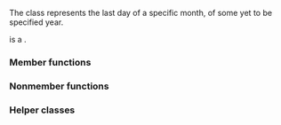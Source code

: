 {{cpp/chrono/title|month_day_last}}
{{cpp/chrono/month_day_last/navbar}}
{{ddcl|header=chrono|since=c++20|
class month_day_last;
}}

The class {{tt|month_day_last}} represents the last day of a specific month, of some yet to be specified year.

{{tt|month_day_last}} is a {{named req|TriviallyCopyable}} {{named req|StandardLayoutType}}.

===Member functions===
{{dsc begin}}
{{dsc inc|cpp/chrono/month_day_last/dsc constructor}}
{{dsc inc|cpp/chrono/month_day_last/dsc month}}
{{dsc inc|cpp/chrono/month_day_last/dsc ok}}
{{dsc end}}

===Nonmember functions===
{{dsc begin}}
{{dsc inc|cpp/chrono/month_day_last/dsc operator cmp}}
{{dsc inc|cpp/chrono/month_day_last/dsc operator ltlt}}
{{dsc end}}

===Helper classes===
{{dsc begin}}
{{dsc inc|cpp/chrono/dsc formatter|month_day_last}}
{{dsc hash|cpp/chrono/month_day_last|nested=true|notes={{mark c++26}}}}
{{dsc end}}

{{langlinks|es|ja|ru|zh}}